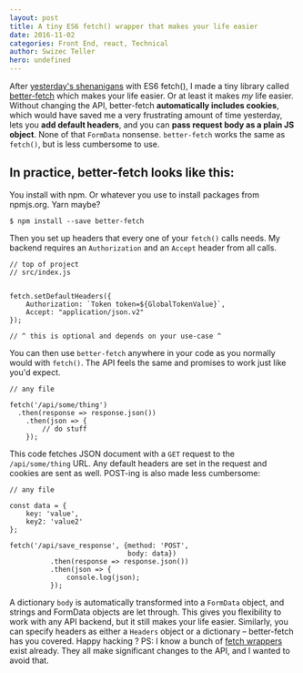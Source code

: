 ```yaml
---
layout: post
title: A tiny ES6 fetch() wrapper that makes your life easier
date: 2016-11-02
categories: Front End, react, Technical
author: Swizec Teller
hero: undefined
---
```


After [yesterday's shenanigans](link) with ES6 fetch(), I made a tiny library called [better-fetch](https://github.com/Swizec/better-fetch) which makes your life easier. Or at least it makes _my_ life easier. Without changing the API, better-fetch **automatically includes cookies**, which would have saved me a very frustrating amount of time yesterday, lets you **add default headers**, and you can **pass request body as a plain JS object**. None of that `FormData` nonsense. `better-fetch` works the same as `fetch()`, but is less cumbersome to use.

## In practice, better-fetch looks like this:

You install with npm. Or whatever you use to install packages from npmjs.org. Yarn maybe?

    $ npm install --save better-fetch

Then you set up headers that every one of your `fetch()` calls needs. My backend requires an `Authorization` and an `Accept` header from all calls.

    // top of project
    // src/index.js


    fetch.setDefaultHeaders({
        Authorization: `Token token=${GlobalTokenValue}`,
        Accept: "application/json.v2"
    });

    // ^ this is optional and depends on your use-case ^

You can then use `better-fetch` anywhere in your code as you normally would with `fetch()`. The API feels the same and promises to work just like you'd expect.

    // any file

    fetch('/api/some/thing')
      .then(response => response.json())
        .then(json => {
            // do stuff
        });

This code fetches JSON document with a `GET` request to the `/api/some/thing` URL. Any default headers are set in the request and cookies are sent as well. POST-ing is also made less cumbersome:

    // any file

    const data = {
        key: 'value',
        key2: 'value2'
    };

    fetch('/api/save_response', {method: 'POST',
                                 body: data})
              .then(response => response.json())
              .then(json => {
                  console.log(json);
              });

A dictionary `body` is automatically transformed into a `FormData` object, and strings and FormData objects are let through. This gives you flexibility to work with any API backend, but it still makes your life easier. Similarly, you can specify headers as either a `Headers` object or a dictionary – better-fetch has you covered. Happy hacking ? PS: I know a bunch of [fetch wrappers](https://www.npmjs.com/search?q=fetch) exist already. They all make significant changes to the API, and I wanted to avoid that.
